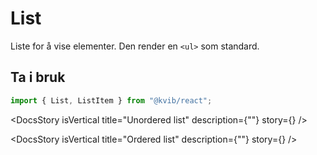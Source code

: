 
<Meta of={ListStories} />

<DocsContainer>

# List

Liste for å vise elementer. Den render en `<ul>` som standard.

## Ta i bruk

```jsx
import { List, ListItem } from "@kvib/react";
```

<Feedback component="List" />

<DocsStory
  isVertical
  title="Unordered list"
  description={""}
  story={<Canvas of={ListStories.Preview} sourceState="hidden" />}
/>

<DocsStory
  isVertical
  title="Ordered list"
  description={""}
  story={<Canvas of={ListStories.Ordered} sourceState="hidden" />}
/>

</DocsContainer>
